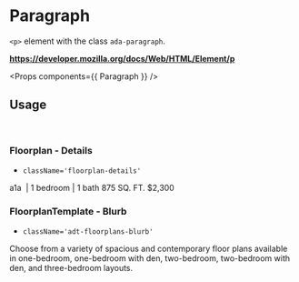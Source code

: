 <!-- Packages -->

<!-- Components -->

# Paragraph

`<p>` element with the class `ada-paragraph`.

**https://developer.mozilla.org/docs/Web/HTML/Element/p**

<Preview>  
  <Paragraph />  
</Preview>  

<Props components={{ Paragraph }} />  

## Usage

<br />

### Floorplan - Details

- `className='floorplan-details'`

<Preview id='floorplan-details-preview'>
  <Paragraph className='floorplan-details'>
    <Span className='unit-type'>a1a</Span>
    <Span className='floorplan-name'>&nbsp;| 1 bedroom | 1 bath</Span>
  </Paragraph>
  <Paragraph className='sqft'>
    875 SQ. FT.
  </Paragraph>
  <Paragraph className='rent'>
    $2,300
  </Paragraph>
</Preview>

### FloorplanTemplate - Blurb

- `className='adt-floorplans-blurb'`

<Preview>
  <Paragraph className='adt-floorplans-blurb'>
    Choose from a variety of spacious and contemporary floor plans available in one-bedroom, one-bedroom with den, two-bedroom, two-bedroom with den, and three-bedroom layouts.
  </Paragraph>
</Preview>
